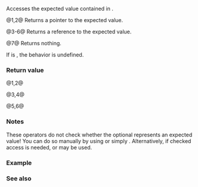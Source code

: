 {{cpp/utility/expected/title|operator-&gt;|operator*}}
{{cpp/utility/expected/navbar}}

{{dcl begin}}
{{dcl h|Primary template}}
{{dcl|num=1|since=c++23|
constexpr const T* operator-&gt;() const noexcept;
}}
{{dcl|num=2|since=c++23|
constexpr T* operator-&gt;() noexcept;
}}
{{dcl|num=3|since=c++23|
constexpr const T&amp; operator*() const&amp; noexcept;
}}
{{dcl|num=4|since=c++23|
constexpr T&amp; operator*() &amp; noexcept;
}}
{{dcl|num=5|since=c++23|
constexpr const T&amp;&amp; operator*() const&amp;&amp; noexcept;
}}
{{dcl|num=6|since=c++23|
constexpr T&amp;&amp; operator*() &amp;&amp; noexcept;
}}
{{dcl h|{{c/core|void}} partial specialization}}
{{dcl|num=7|since=c++23|
constexpr void operator*() const noexcept;
}}
{{dcl end}}

Accesses the expected value contained in {{c|*this}}.

@1,2@ Returns a pointer to the expected value.

@3-6@ Returns a reference to the expected value.

@7@ Returns nothing.

If {{rlpf|operator bool|has_value}} is {{c|false}}, the behavior is undefined.

===Return value===
@1,2@ {{box|{{c/core|std::addressof(}}{{rlpi|/#Data members|val}}{{c/core|)}}}}

@3,4@ {{box|{{tti|val}}}}

@5,6@ {{box|{{c/core|std::}}{{ltt|cpp/utility/move}}{{c/core|(}}{{tti|val}}{{c/core|)}}}}

===Notes===
These operators do not check whether the optional represents an expected value! You can do so manually by using {{rlpf|operator bool|has_value}} or simply {{rlpf|operator bool}}. Alternatively, if checked access is needed, {{rlpf|value}} or {{rlpf|value_or}} may be used.

===Example===
{{example
|code=
#include &lt;cassert&gt;
#include &lt;expected&gt;
#include &lt;iomanip&gt;
#include &lt;iostream&gt;
#include &lt;string&gt;

int main()
{
    using namespace std::string_literals;
    
    std::expected&lt;int, std::string&gt; ex1 = 6;
    assert(*ex1 == 6);
    
    *ex1 = 9;
    assert(*ex1 == 9);
    
    // *ex1 = "error"s; // error, ex1 contains an expected value of type int
    ex1 = std::unexpected("error"s);
    // *ex1 = 13; // UB, ex1 contains an unexpected value
    assert(ex1.value_or(42) == 42);
    
    std::expected&lt;std::string, bool&gt; ex2 = "Moon"s;
    std::cout &lt;&lt; "ex2: " &lt;&lt; std::quoted(*ex2) &lt;&lt; ", size: " &lt;&lt; ex2-&gt;size() &lt;&lt; '\n';
    
    // You can "take" the expected value by calling operator* on an std::expected rvalue
    
    auto taken = *std::move(ex2);
    std::cout &lt;&lt; "taken " &lt;&lt; std::quoted(taken) &lt;&lt; "\n"
                 "ex2: " &lt;&lt; std::quoted(*ex2) &lt;&lt; ", size: " &lt;&lt; ex2-&gt;size() &lt;&lt; '\n';
}
|p=true
|output=
ex2: "Moon", size: 4
taken "Moon"
ex2: "", size: 0
}}

===See also===
{{dsc begin}}
{{dsc inc|cpp/utility/expected/dsc value}}
{{dsc inc|cpp/utility/expected/dsc value_or}}
{{dsc inc|cpp/utility/expected/dsc operator bool}}
{{dsc inc|cpp/utility/expected/dsc error}}
{{dsc end}}

{{langlinks|de|es|fr|it|ja|pt|ru|zh}}